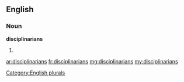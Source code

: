 ==English==

===Noun===
'''disciplinarians'''

# {{plural of|[[disciplinarian]]}}

[[Category:English plurals]]

[[ar:disciplinarians]]
[[fr:disciplinarians]]
[[mg:disciplinarians]]
[[my:disciplinarians]]